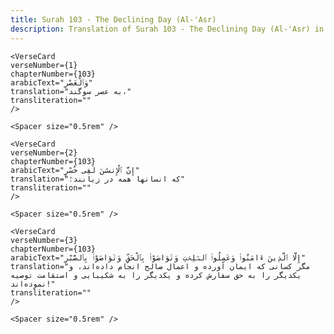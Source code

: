 ```yaml
---
title: Surah 103 - The Declining Day (Al-'Asr)  
description: Translation of Surah 103 - The Declining Day (Al-'Asr) in Persian
---
```







    <VerseCard 
    verseNumber={1}
    chapterNumber={103}
    arabicText="وَٱلْعَصْرِ"
    translation="به عصر سوگند،"
    transliteration=""
    />

    <Spacer size="0.5rem" />
                
    <VerseCard 
    verseNumber={2}
    chapterNumber={103}
    arabicText="إِنَّ ٱلْإِنسَٰنَ لَفِى خُسْرٍ"
    translation="که انسانها همه در زیانند؛"
    transliteration=""
    />

    <Spacer size="0.5rem" />
                
    <VerseCard 
    verseNumber={3}
    chapterNumber={103}
    arabicText="إِلَّا ٱلَّذِينَ ءَامَنُوا۟ وَعَمِلُوا۟ ٱلصَّٰلِحَٰتِ وَتَوَاصَوْا۟ بِٱلْحَقِّ وَتَوَاصَوْا۟ بِٱلصَّبْرِ"
    translation="مگر کسانی که ایمان آورده و اعمال صالح انجام داده‌اند، و یکدیگر را به حق سفارش کرده و یکدیگر را به شکیبایی و استقامت توصیه نموده‌اند!"
    transliteration=""
    />

    <Spacer size="0.5rem" />
                